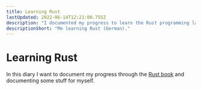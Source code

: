 ```yaml
---
title: Learning Rust
lastUpdated: 2022-06-14T12:21:00.755Z
description: "I documented my progress to learn the Rust programming language. It follows the Rust book with my own annotations. Everything is in German as these notes are mostly meant for me."
descriptionShort: "Me learning Rust (German)."
---
```


# Learning Rust

In this diary I want to document my progress through the [Rust book](https://doc.rust-lang.org/book/) and documenting some stuff for myself.